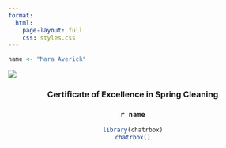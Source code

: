 ```yaml
---
format: 
  html:
    page-layout: full
    css: styles.css
---
```


```r
name <- "Mara Averick"
```

![](ribbon.jpg)

<center>

### Certificate of Excellence in Spring Cleaning

### `r name`

```r
library(chatrbox)
chatrbox()


```

</center>
